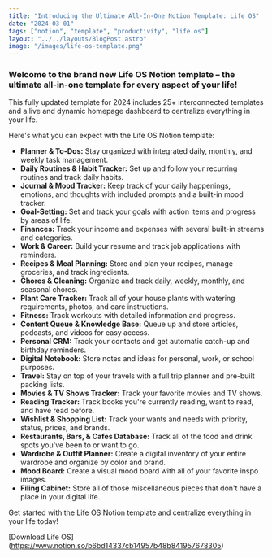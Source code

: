```yaml
---
title: "Introducing the Ultimate All-In-One Notion Template: Life OS"
date: "2024-03-01"
tags: ["notion", "template", "productivity", "life os"]
layout: "../../layouts/BlogPost.astro"
image: "/images/life-os-template.png"
---
```


### Welcome to the brand new Life OS Notion template – the ultimate all-in-one template for every aspect of your life! 

This fully updated template for 2024 includes 25+ interconnected templates and a live and dynamic homepage dashboard to centralize everything in your life.

Here's what you can expect with the Life OS Notion template:

- **Planner & To-Dos:** Stay organized with integrated daily, monthly, and weekly task management.
- **Daily Routines & Habit Tracker:** Set up and follow your recurring routines and track daily habits.
- **Journal & Mood Tracker:** Keep track of your daily happenings, emotions, and thoughts with included prompts and a built-in mood tracker.
- **Goal-Setting:** Set and track your goals with action items and progress by areas of life.
- **Finances:** Track your income and expenses with several built-in streams and categories.
- **Work & Career:** Build your resume and track job applications with reminders.
- **Recipes & Meal Planning:** Store and plan your recipes, manage groceries, and track ingredients.
- **Chores & Cleaning:** Organize and track daily, weekly, monthly, and seasonal chores.
- **Plant Care Tracker:** Track all of your house plants with watering requirements, photos, and care instructions.
- **Fitness:** Track workouts with detailed information and progress.
- **Content Queue & Knowledge Base:** Queue up and store articles, podcasts, and videos for easy access.
- **Personal CRM:** Track your contacts and get automatic catch-up and birthday reminders.
- **Digital Notebook:** Store notes and ideas for personal, work, or school purposes.
- **Travel:** Stay on top of your travels with a full trip planner and pre-built packing lists.
- **Movies & TV Shows Tracker:** Track your favorite movies and TV shows.
- **Reading Tracker:** Track books you're currently reading, want to read, and have read before.
- **Wishlist & Shopping List:** Track your wants and needs with priority, status, prices, and brands.
- **Restaurants, Bars, & Cafes Database:** Track all of the food and drink spots you've been to or want to go.
- **Wardrobe & Outfit Planner:** Create a digital inventory of your entire wardrobe and organize by color and brand.
- **Mood Board:** Create a visual mood board with all of your favorite inspo images.
- **Filing Cabinet:** Store all of those miscellaneous pieces that don't have a place in your digital life.

Get started with the Life OS Notion template and centralize everything in your life today!

[Download Life OS] (https://www.notion.so/b6bd14337cb14957b48b841957678305)
